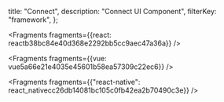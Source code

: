   title: "Connect",
  description: "Connect UI Component",
  filterKey: "framework",
};


<Fragments fragments={{react: reactb38bc84e40d368e2292bb5cc9aec47a36a}} />


<Fragments fragments={{vue: vue5a66e21e4035e45601b58ea57309c22ec6}} />


<Fragments
  fragments={{"react-native": react_nativecc26db14081bc105c0fb42ea2b70490c3e}}
/>
